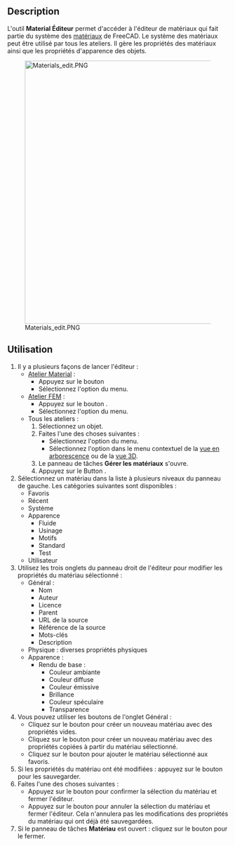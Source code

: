 <languages/>

{{Docnav/fr
|
|
|[[Material_Workbench/fr|Atelier Material]]
|IconL=
|IconR=
|IconC=Workbench_Material.svg
}}

<div class="mw-translate-fuzzy">
{{GuiCommand/fr
|Name=Materials Edit
|Name=Material Éditeur
|MenuLocation=Matériaux → Modifier...<br>Modèle → Matériaux → Éditeur de matériaux
|Workbenches=[[Material_Workbench/fr|Material]], [[FEM_Workbench/fr|FEM]]
|Version=1.0
|SeeAlso=[[FEM_MaterialEditor/fr|FEM Éditeur de matériaux]]
}}
</div>

==Description==

<div class="mw-translate-fuzzy">
L'outil '''Material Éditeur''' permet d'accéder à l'éditeur de matériaux qui fait partie du système des [[Material/fr|matériaux]] de FreeCAD. Le système des matériaux peut être utilisé par tous les ateliers. Il gère les propriétés des matériaux ainsi que les propriétés d'apparence des objets.
</div>

[[Image:Materials_edit.PNG|600px]]

<span id="Usage"></span>
==Utilisation==

<div class="mw-translate-fuzzy">
# Il y a plusieurs façons de lancer l'éditeur :
#* [[Material_Workbench/fr|Atelier Material]] :
#** Appuyez sur le bouton {{Button|[[Image:Materials_Edit.svg|16px]] [[Materials_Edit/fr|Modifier]]}}
#** Sélectionnez l'option {{MenuCommand|Matériaux → [[Image:Materials_Edit.svg|16px]] Modifier...}} du menu.
#* [[FEM_Workbench/fr|Atelier FEM]] :
#** Appuyez sur le bouton {{Button|[[Image:FEM_MaterialEditor.svg|16px]] [[FEM_MaterialEditor/fr|Éditeur de matériaux]]}}.
#** Sélectionnez l'option {{MenuCommand|Modèle → Matériaux → [[Image:FEM_MaterialEditor.svg|16px]] Éditeur de matériaux}} du menu.
#* Tous les ateliers :
#*# Sélectionnez un objet.
#*# Faites l'une des choses suivantes :
#*#* Sélectionnez l'option {{MenuCommand|Affichage → [[Image:Materials_Edit.svg|16px]] Matériau...}} du menu.
#*#* Sélectionnez l'option {{MenuCommand|[[Image:Materials_Edit.svg|16px]] Matériau...}} dans le menu contextuel de la [[Tree_view/fr|vue en arborescence]] ou de la [[3D_view/fr|vue 3D]].
#*# Le panneau de tâches '''Gérer les matériaux''' s'ouvre.
#*# Appuyez sur le Button {{Button|Lancer l'éditeur}}.
# Sélectionnez un matériau dans la liste à plusieurs niveaux du panneau de gauche. Les catégories suivantes sont disponibles :
#* Favoris
#* Récent
#* Système
#* Apparence
#** Fluide
#** Usinage
#** Motifs
#** Standard
#** Test
#* Utilisateur
# Utilisez les trois onglets du panneau droit de l'éditeur pour modifier les propriétés du matériau sélectionné :
#* Général :
#** Nom
#** Auteur
#** Licence
#** Parent
#** URL de la source
#** Référence de la source
#** Mots-clés
#** Description
#* Physique : diverses propriétés physiques
#* Apparence :
#**Rendu de base :
#*** Couleur ambiante
#*** Couleur diffuse
#*** Couleur émissive
#*** Brillance
#*** Couleur spéculaire
#*** Transparence
# Vous pouvez utiliser les boutons de l'onglet Général :
#* Cliquez sur le bouton {{Button|Nouveau}} pour créer un nouveau matériau avec des propriétés vides.
#* Cliquez sur le bouton {{Button|Hériter}} pour créer un nouveau matériau avec des propriétés copiées à partir du matériau sélectionné.
#* Cliquez sur le bouton {{Button|*}} pour ajouter le matériau sélectionné aux favoris.
# Si les propriétés du matériau ont été modifiées : appuyez sur le bouton {{Button|Enregistrer}} pour les sauvegarder.
# Faites l'une des choses suivantes :
#* Appuyez sur le bouton {{Button|OK}} pour confirmer la sélection du matériau et fermer l'éditeur.
#* Appuyez sur le bouton {{Button|Annuler}} pour annuler la sélection du matériau et fermer l'éditeur. Cela n'annulera pas les modifications des propriétés du matériau qui ont déjà été sauvegardées.
# Si le panneau de tâches '''Matériau''' est ouvert : cliquez sur le bouton {{Button|Fermer}} pour le fermer.
</div>


{{Docnav/fr
|
|
|[[Material_Workbench/fr|Atelier Material]]
|IconL=
|IconR=
|IconC=Workbench_Material.svg
}}

{{Userdocnavi}}